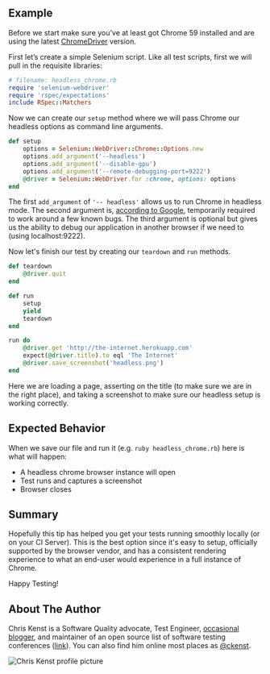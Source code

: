 ## Example

Before we start make sure you’ve at least got Chrome 59 installed and are using the latest [ChromeDriver](https://sites.google.com/a/chromium.org/chromedriver/) version.

First let’s create a simple Selenium script. Like all test scripts, first we will pull in the requisite libraries:

```ruby
# filename: headless_chrome.rb
require 'selenium-webdriver'
require 'rspec/expectations'
include RSpec::Matchers
```

Now we can create our `setup` method where we will pass Chrome our headless options as command line arguments.

```ruby
def setup
    options = Selenium::WebDriver::Chrome::Options.new
    options.add_argument('--headless')
    options.add_argument('--disable-gpu')
    options.add_argument('--remote-debugging-port=9222')
    @driver = Selenium::WebDriver.for :chrome, options: options
end
```

The first `add_argument` of `'-- headless'` allows us to run Chrome in headless mode. The second argument is, [according to Google](https://developers.google.com/web/updates/2017/04/headless-chrome), temporarily required to work around a few known bugs. The third argument is optional but gives us the ability to debug our application in another browser if we need to (using localhost:9222).

Now let's finish our test by creating our `teardown` and `run` methods.

```ruby
def teardown
    @driver.quit
end

def run
    setup
    yield
    teardown
end

run do
    @driver.get 'http://the-internet.herokuapp.com'
    expect(@driver.title).to eql 'The Internet'
    @driver.save_screenshot('headless.png')
end
```

Here we are loading a page, asserting on the title (to make sure we are in the right place), and taking a screenshot to make sure our headless setup is working correctly.

## Expected Behavior

When we save our file and run it (e.g. `ruby headless_chrome.rb`) here is what will happen:

- A headless chrome browser instance will open
- Test runs and captures a screenshot
- Browser closes

## Summary

Hopefully this tip has helped you get your tests running smoothly locally (or on your CI Server). This is the best option since it's easy to setup, officially supported by the browser vendor, and has a consistent rendering experience to what an end-user would experience in a full instance of Chrome.

Happy Testing!

## About The Author

Chris Kenst is a Software Quality advocate, Test Engineer, [occasional blogger](http://kenst.com), and maintainer of an open source list of software testing
conferences ([link](http://testingconferences.org)). You can also find him online most places as [@ckenst](https://twitter.com/ckenst).

![Chris Kenst profile picture](/img/authors/chris-kenst.png#author-img 'a title')
